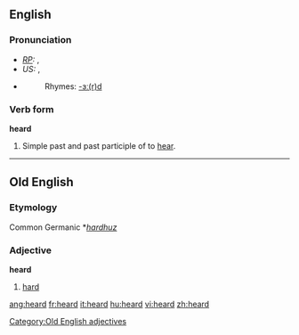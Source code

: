 ==English==

{{rank|both|having|look|200|heard|night|mind|heart}}

===Pronunciation===
* ''[[RP]]:'' {{IPA|/'hɜːd/}}, {{SAMPA|/"h3:d/}}
* ''US:'' {{IPA|/'hɝd/}}, {{SAMPA|/"h3`d/}}
*{{audio|en-us-heard.ogg|Audio (US)}}
*:Rhymes: [[Rhymes:English:-ɜː(r)d|-ɜː(r)d]]

===Verb form===
'''heard'''
# Simple past and past participle of to [[hear]].

----

==Old English==
===Etymology===
Common Germanic *''[[hardhuz]]''
===Adjective===
'''heard'''

# [[hard]]

[[Category:Old English adjectives]]

[[ang:heard]]
[[fr:heard]]
[[it:heard]]
[[hu:heard]]
[[vi:heard]]
[[zh:heard]]